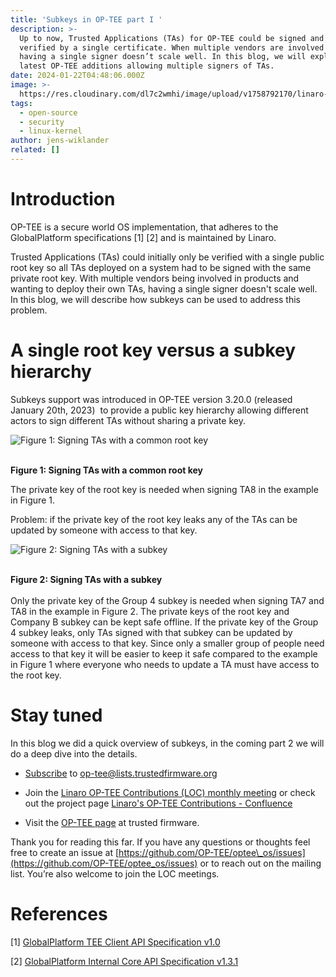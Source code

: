 ```yaml
---
title: 'Subkeys in OP-TEE part I '
description: >-
  Up to now, Trusted Applications (TAs) for OP-TEE could be signed and later
  verified by a single certificate. When multiple vendors are involved though
  having a single signer doesn’t scale well. In this blog, we will explore the
  latest OP-TEE additions allowing multiple signers of TAs.
date: 2024-01-22T04:48:06.000Z
image: >-
  https://res.cloudinary.com/dl7c2wmhi/image/upload/v1758792170/linaro-website/images/blog/Code_Image_Core_tech
tags:
  - open-source
  - security
  - linux-kernel
author: jens-wiklander
related: []
---
```


# Introduction

OP-TEE is a secure world OS implementation, that adheres to the GlobalPlatform specifications \[1] \[2] and is maintained by Linaro.

Trusted Applications (TAs) could initially only be verified with a single public root key so all TAs deployed on a system had to be signed with the same private root key. With multiple vendors being involved in products and wanting to deploy their own TAs, having a single signer doesn't scale well. In this blog, we will describe how subkeys can be used to address this problem.

# A single root key versus a subkey hierarchy

Subkeys support was introduced in OP-TEE version 3.20.0 (released January 20th, 2023)  to provide a public key hierarchy allowing different actors to sign different TAs without sharing a private key.

![Figure 1: Signing TAs with a common root key](/linaro-website/images/blog/figure-1-signing-tas-with-a-common-root-key-)

\
**Figure 1: Signing TAs with a common root key**

The private key of the root key is needed when signing TA8 in the example in Figure 1.

Problem: if the private key of the root key leaks any of the TAs can be updated by someone with access to that key.

![Figure 2: Signing TAs with a subkey](/linaro-website/images/blog/figure-2-signing-tas-with-a-subkey)

\
**Figure 2: Signing TAs with a subkey**\
\
Only the private key of the Group 4 subkey is needed when signing TA7 and TA8 in the example in Figure 2. The private keys of the root key and Company B subkey can be kept safe offline. If the private key of the Group 4 subkey leaks, only TAs signed with that subkey can be updated by someone with access to that key. Since only a smaller group of people need access to that key it will be easier to keep it safe compared to the example in Figure 1 where everyone who needs to update a TA must have access to the root key.

# Stay tuned

In this blog we did a quick overview of subkeys, in the coming part 2 we will do a deep dive into the details.

* [Subscribe](https://lists.trustedfirmware.org/mailman3/lists/op-tee.lists.trustedfirmware.org/) to op-tee@lists.trustedfirmware.org

* Join the [Linaro OP-TEE Contributions (LOC) monthly meeting](https://www.trustedfirmware.org/meetings/) or check out the project page [Linaro's OP-TEE Contributions - Confluence](https://linaro.atlassian.net/wiki/spaces/LOC/overview)

* Visit the [OP-TEE page](https://www.trustedfirmware.org/projects/op-tee/) at trusted firmware.

Thank you for reading this far. If you have any questions or thoughts feel free to create an issue at [https://github.com/OP-TEE/optee\_os/issues](https://github.com/OP-TEE/optee_os/issues) or to reach out on the mailing list. You’re also welcome to join the LOC meetings.

# References

\[1] [GlobalPlatform TEE Client API Specification v1.0](https://globalplatform.org/specs-library/tee-client-api-specification/)

\[2] [GlobalPlatform Internal Core API Specification v1.3.1](https://globalplatform.org/specs-library/tee-internal-core-api-specification/)
